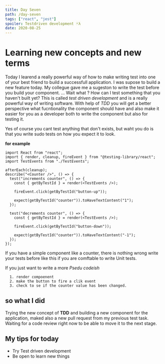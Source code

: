 ```yaml
---
title: Day Seven
path: /day-seven
tags: ["react", "jest"]
spoiler: Testdriven development 🃏λ
date: 2020-08-25
---
```



# Learning new concepts and new terms

Today I learend a really powerful way of how to make writing test into one of your best friend to build a successfull application.
I was supose to build a new feature today. My collegue gave me a sugeston to write the test before you build your component.
... Wait what ? How can I test something that you haven't built yet?
This is called _test driven development_ and is a really powerful way of writing software.
With help of _TDD_ you will get a better perspective what fucntionality the component should have and also make it easier for you as a developer both to write the component but also for testing it.

Yes of course you cant test anything that don't exists, but waht you do is that you write sudo tests on how you expect it to look.

**for example**

```tsx
import React from "react";
import { render, cleanup, fireEvent } from "@testing-library/react";
import TestEvents from "./TestEvents";

afterEach(cleanup);
describe("<Counter />", () => {
  test("increments counter", () => {
    const { getByTestId } = render(<TestEvents />);

    fireEvent.click(getByTestId("button-up"));

    expect(getByTestId("counter")).toHaveTextContent("1");
  });

  test("decrements counter", () => {
    const { getByTestId } = render(<TestEvents />);

    fireEvent.click(getByTestId("button-down"));

    expect(getByTestId("counter")).toHaveTextContent("-1");
  });
});
```

If you have a simple component like a counter, there is nothing wrong write your tests before like this if you are comftable to write Unit tests.

If you just want to write a more _Psedu codeish_

```text
  1. render compoenent
  2. make the button to fire a clik event
  3. check to se if the counter value has been changed.
```

## so what I did

Trying the new concept of **TDD** and building a new component for the application, maked also a new pull request from my previous test task.
Waiting for a code review right now to be able to move it to the next stage.

## My tips for today

- Try Test driven development
- Be open to learn new things
